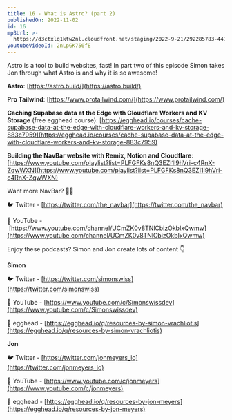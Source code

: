 ```yaml
---
title: 16 - What is Astro? (part 2)
publishedOn: 2022-11-02
id: 16
mp3Url: >-
  https://d3ctxlq1ktw2nl.cloudfront.net/staging/2022-9-21/292285783-44100-2-f38870285c8f1.m4a
youtubeVideoId: 2nLpGK750fE
---
```


Astro is a tool to build websites, fast! In part two of this episode Simon takes Jon through what Astro is and why it is so awesome!

**Astro**: [https://astro.build/](https://astro.build/)

**Pro Tailwind**: [https://www.protailwind.com/](https://www.protailwind.com/)

**Caching Supabase data at the Edge with Cloudflare Workers and KV Storage** (free egghead course): [https://egghead.io/courses/cache-supabase-data-at-the-edge-with-cloudflare-workers-and-kv-storage-883c7959](https://egghead.io/courses/cache-supabase-data-at-the-edge-with-cloudflare-workers-and-kv-storage-883c7959)

**Building the NavBar website with Remix, Notion and Cloudflare**: [https://www.youtube.com/playlist?list=PLFGFKs8nQ3EZI1l9hVri-c4RnX-ZqwWXN](https://www.youtube.com/playlist?list=PLFGFKs8nQ3EZI1l9hVri-c4RnX-ZqwWXN)

Want more NavBar? 🍔🍫

🐦 Twitter - [https://twitter.com/the_navbar](https://twitter.com/the_navbar)

🎥 YouTube - [https://www.youtube.com/channel/UCmZK0v8TNlCbizOkbIxQwmw](https://www.youtube.com/channel/UCmZK0v8TNlCbizOkbIxQwmw)

Enjoy these podcasts? Simon and Jon create lots of content 👇

**Simon**

🐦 Twitter - [https://twitter.com/simonswiss](https://twitter.com/simonswiss)

🎥 YouTube - [https://www.youtube.com/c/Simonswissdev](https://www.youtube.com/c/Simonswissdev)

🥚 egghead - [https://egghead.io/q/resources-by-simon-vrachliotis](https://egghead.io/q/resources-by-simon-vrachliotis)

**Jon**

🐦 Twitter - [https://twitter.com/jonmeyers_io](https://twitter.com/jonmeyers_io)

🎥 YouTube - [https://www.youtube.com/c/jonmeyers](https://www.youtube.com/c/jonmeyers)

🥚 egghead - [https://egghead.io/q/resources-by-jon-meyers](https://egghead.io/q/resources-by-jon-meyers)
